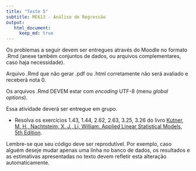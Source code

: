 ```yaml
---
title: "Teste 5"
subtitle: ME613 - Análise de Regressão
output: 
   html_document:
     keep_md: true
---
```



Os problemas a seguir devem ser entregues através do Moodle no formato .Rmd (anexe também conjuntos de dados, ou arquivos complementares, caso haja necessidade).

Arquivo .Rmd que não gerar .pdf ou .html corretamente não será avaliado e receberá nota 0. 

Os arquivos .Rmd DEVEM estar com *encoding* UTF-8 (menu *global options*).

Essa atividade deverá ser entregue em grupo.

* Resolva os exercícios 1.43, 1.44, 2.62, 2.63, 3.25, 3.26 do livro [Kutner, M. H., Nachtsteim, X. J., Li, William. Applied Linear Statistical Models, 5th Edition](http://www.stat.ufl.edu/~rrandles/sta4210/Rclassnotes/data/textdatasets/index.html).

Lembre-se que seu código deve ser reprodutível. Por exemplo, caso alguém deseje mudar apenas uma linha no banco de dados, os resultados e as estimativas apresentadas no texto devem refletir esta alteração automaticamente.
